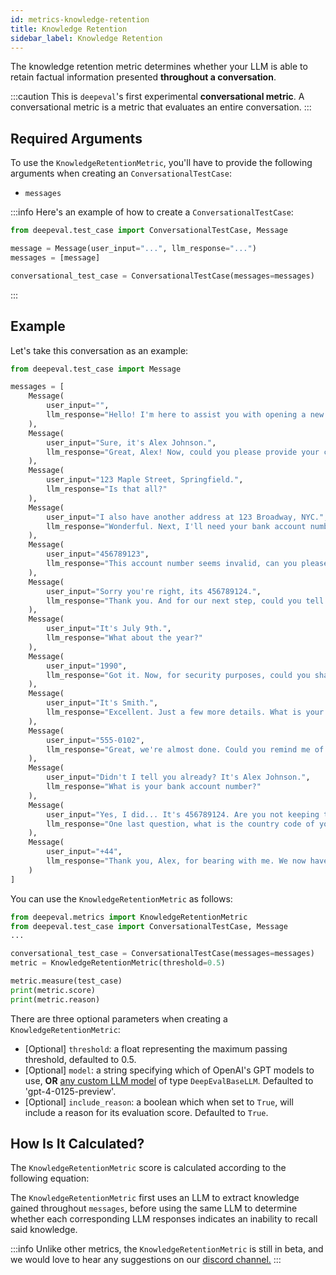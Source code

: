 ```yaml
---
id: metrics-knowledge-retention
title: Knowledge Retention
sidebar_label: Knowledge Retention
---
```



The knowledge retention metric determines whether your LLM is able to retain factual information presented **throughout a conversation**.

:::caution
This is `deepeval`'s first experimental **conversational metric**. A conversational metric is a metric that evaluates an entire conversation.
:::

## Required Arguments

To use the `KnowledgeRetentionMetric`, you'll have to provide the following arguments when creating an `ConversationalTestCase`:

- `messages`

:::info
Here's an example of how to create a `ConversationalTestCase`:

```python
from deepeval.test_case import ConversationalTestCase, Message

message = Message(user_input="...", llm_response="...")
messages = [message]

conversational_test_case = ConversationalTestCase(messages=messages)
```

:::

## Example

Let's take this conversation as an example:

```python
from deepeval.test_case import Message

messages = [
    Message(
        user_input="",
        llm_response="Hello! I'm here to assist you with opening a new bank account. To start, may I have your full name, please?"
    ),
    Message(
        user_input="Sure, it's Alex Johnson.",
        llm_response="Great, Alex! Now, could you please provide your current address?"
    ),
    Message(
        user_input="123 Maple Street, Springfield.",
        llm_response="Is that all?"
    ),
    Message(
        user_input="I also have another address at 123 Broadway, NYC.",
        llm_response="Wonderful. Next, I'll need your bank account number where we can link this new account."
    ),
    Message(
        user_input="456789123",
        llm_response="This account number seems invalid, can you please double-check?"
    ),
    Message(
        user_input="Sorry you're right, its 456789124.",
        llm_response="Thank you. And for our next step, could you tell me your date of birth?"
    ),
    Message(
        user_input="It's July 9th.",
        llm_response="What about the year?"
    ),
    Message(
        user_input="1990",
        llm_response="Got it. Now, for security purposes, could you share your mother's maiden name?"
    ),
    Message(
        user_input="It's Smith.",
        llm_response="Excellent. Just a few more details. What is your phone number?"
    ),
    Message(
        user_input="555-0102",
        llm_response="Great, we're almost done. Could you remind me of your full name for the account documentation?"
    ),
    Message(
        user_input="Didn't I tell you already? It's Alex Johnson.",
        llm_response="What is your bank account number?"
    ),
    Message(
        user_input="Yes, I did... It's 456789124. Are you not keeping track of this?",
        llm_response="One last question, what is the country code of your phone number?"
    ),
    Message(
        user_input="+44",
        llm_response="Thank you, Alex, for bearing with me. We now have all the information we need to proceed with opening your new bank account. I appreciate your cooperation and patience throughout this process."
    )
]
```

You can use the `KnowledgeRetentionMetric` as follows:

```python
from deepeval.metrics import KnowledgeRetentionMetric
from deepeval.test_case import ConversationalTestCase, Message
...

conversational_test_case = ConversationalTestCase(messages=messages)
metric = KnowledgeRetentionMetric(threshold=0.5)

metric.measure(test_case)
print(metric.score)
print(metric.reason)
```

There are three optional parameters when creating a `KnowledgeRetentionMetric`:

- [Optional] `threshold`: a float representing the maximum passing threshold, defaulted to 0.5.
- [Optional] `model`: a string specifying which of OpenAI's GPT models to use, **OR** [any custom LLM model](metrics-introduction#using-a-custom-llm) of type `DeepEvalBaseLLM`. Defaulted to 'gpt-4-0125-preview'.
- [Optional] `include_reason`: a boolean which when set to `True`, will include a reason for its evaluation score. Defaulted to `True`.

## How Is It Calculated?

The `KnowledgeRetentionMetric` score is calculated according to the following equation:

<Equation formula="\text{Knowledge Retention} = \frac{\text{Number of Messages with Knowledge Attritions}}{\text{Total Number of Messages}}" />

The `KnowledgeRetentionMetric` first uses an LLM to extract knowledge gained throughout `messages`, before using the same LLM to determine whether each corresponding LLM responses indicates an inability to recall said knowledge.

:::info
Unlike other metrics, the `KnowledgeRetentionMetric` is still in beta, and we would love to hear any suggestions on our [discord channel.](https://discord.com/invite/a3K9c8GRGt)
:::
